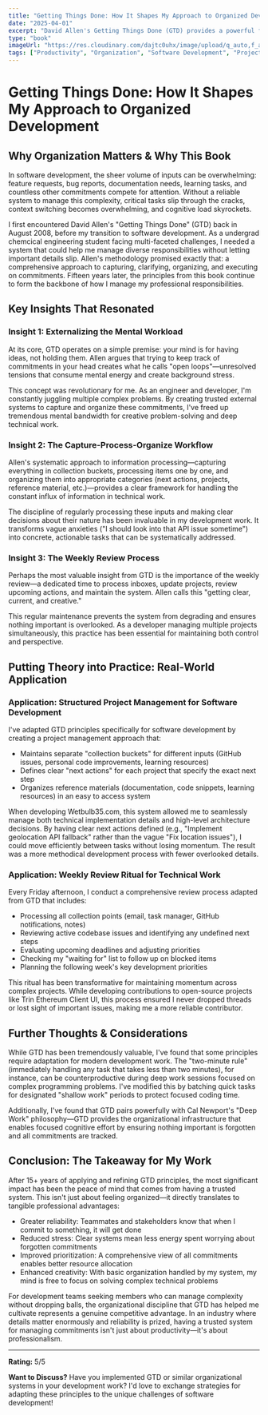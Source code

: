 ```yaml
---
title: "Getting Things Done: How It Shapes My Approach to Organized Development"
date: "2025-04-01"
excerpt: "David Allen's Getting Things Done (GTD) provides a powerful framework for capturing, organizing, and executing on commitments. This review explores how implementing GTD principles for the past 15+ years has transformed my ability to manage complex projects and deliver reliable results in software development."
type: "book"
imageUrl: "https://res.cloudinary.com/dajtc0uhx/image/upload/q_auto,f_auto,c_pad,ar_16:9/v1749579448/getting-thing-done_g0gls0.jpg"
tags: ["Productivity", "Organization", "Software Development", "Project Management", "Workflow", "GTD", "Book Notes"]
---
```


# Getting Things Done: How It Shapes My Approach to Organized Development

## Why Organization Matters & Why This Book

In software development, the sheer volume of inputs can be overwhelming: feature requests, bug reports, documentation needs, learning tasks, and countless other commitments compete for attention. Without a reliable system to manage this complexity, critical tasks slip through the cracks, context switching becomes overwhelming, and cognitive load skyrockets.

I first encountered David Allen's "Getting Things Done" (GTD) back in August 2008, before my transition to software development. As a undergrad chemcical engineering student facing multi-faceted challenges, I needed a system that could help me manage diverse responsibilities without letting important details slip. Allen's methodology promised exactly that: a comprehensive approach to capturing, clarifying, organizing, and executing on commitments. Fifteen years later, the principles from this book continue to form the backbone of how I manage my professional responsibilities.

## Key Insights That Resonated

### Insight 1: Externalizing the Mental Workload

At its core, GTD operates on a simple premise: your mind is for having ideas, not holding them. Allen argues that trying to keep track of commitments in your head creates what he calls "open loops"—unresolved tensions that consume mental energy and create background stress.

This concept was revolutionary for me. As an engineer and developer, I'm constantly juggling multiple complex problems. By creating trusted external systems to capture and organize these commitments, I've freed up tremendous mental bandwidth for creative problem-solving and deep technical work.

### Insight 2: The Capture-Process-Organize Workflow

Allen's systematic approach to information processing—capturing everything in collection buckets, processing items one by one, and organizing them into appropriate categories (next actions, projects, reference material, etc.)—provides a clear framework for handling the constant influx of information in technical work.

The discipline of regularly processing these inputs and making clear decisions about their nature has been invaluable in my development work. It transforms vague anxieties ("I should look into that API issue sometime") into concrete, actionable tasks that can be systematically addressed.

### Insight 3: The Weekly Review Process

Perhaps the most valuable insight from GTD is the importance of the weekly review—a dedicated time to process inboxes, update projects, review upcoming actions, and maintain the system. Allen calls this "getting clear, current, and creative."

This regular maintenance prevents the system from degrading and ensures nothing important is overlooked. As a developer managing multiple projects simultaneously, this practice has been essential for maintaining both control and perspective.

## Putting Theory into Practice: Real-World Application

### Application: Structured Project Management for Software Development

I've adapted GTD principles specifically for software development by creating a project management approach that:

- Maintains separate "collection buckets" for different inputs (GitHub issues, personal code improvements, learning resources)
- Defines clear "next actions" for each project that specify the exact next step
- Organizes reference materials (documentation, code snippets, learning resources) in an easy to access system

When developing Wetbulb35.com, this system allowed me to seamlessly manage both technical implementation details and high-level architecture decisions. By having clear next actions defined (e.g., "Implement geolocation API fallback" rather than the vague "Fix location issues"), I could move efficiently between tasks without losing momentum. The result was a more methodical development process with fewer overlooked details.

### Application: Weekly Review Ritual for Technical Work

Every Friday afternoon, I conduct a comprehensive review process adapted from GTD that includes:

- Processing all collection points (email, task manager, GitHub notifications, notes)
- Reviewing active codebase issues and identifying any undefined next steps
- Evaluating upcoming deadlines and adjusting priorities
- Checking my "waiting for" list to follow up on blocked items
- Planning the following week's key development priorities

This ritual has been transformative for maintaining momentum across complex projects. While developing contributions to open-source projects like Trin Ethereum Client UI, this process ensured I never dropped threads or lost sight of important issues, making me a more reliable contributor.

## Further Thoughts & Considerations

While GTD has been tremendously valuable, I've found that some principles require adaptation for modern development work. The "two-minute rule" (immediately handling any task that takes less than two minutes), for instance, can be counterproductive during deep work sessions focused on complex programming problems. I've modified this by batching quick tasks for designated "shallow work" periods to protect focused coding time.

Additionally, I've found that GTD pairs powerfully with Cal Newport's "Deep Work" philosophy—GTD provides the organizational infrastructure that enables focused cognitive effort by ensuring nothing important is forgotten and all commitments are tracked.

## Conclusion: The Takeaway for My Work

After 15+ years of applying and refining GTD principles, the most significant impact has been the peace of mind that comes from having a trusted system. This isn't just about feeling organized—it directly translates to tangible professional advantages:

- Greater reliability: Teammates and stakeholders know that when I commit to something, it will get done
- Reduced stress: Clear systems mean less energy spent worrying about forgotten commitments
- Improved prioritization: A comprehensive view of all commitments enables better resource allocation
- Enhanced creativity: With basic organization handled by my system, my mind is free to focus on solving complex technical problems

For development teams seeking members who can manage complexity without dropping balls, the organizational discipline that GTD has helped me cultivate represents a genuine competitive advantage. In an industry where details matter enormously and reliability is prized, having a trusted system for managing commitments isn't just about productivity—it's about professionalism.

---

**Rating:** 5/5

**Want to Discuss?**
Have you implemented GTD or similar organizational systems in your development work? I'd love to exchange strategies for adapting these principles to the unique challenges of software development!